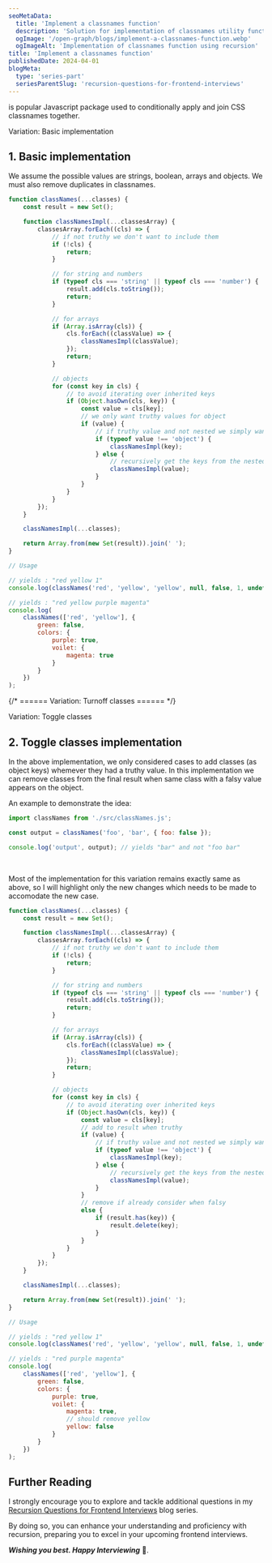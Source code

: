 ```yaml
---
seoMetaData:
  title: 'Implement a classnames function'
  description: 'Solution for implementation of classnames utility function question using recursion asked in frontend interviews.'
  ogImage: '/open-graph/blogs/implement-a-classnames-function.webp'
  ogImageAlt: 'Implementation of classnames function using recursion'
title: 'Implement a classnames function'
publishedDate: 2024-04-01
blogMeta:
  type: 'series-part'
  seriesParentSlug: 'recursion-questions-for-frontend-interviews'
---
```


<InlineCode code="classNames" /> is popular Javascript package used to conditionally apply and join CSS classnames together.

<section>
<SubHeading>Variation: Basic implementation</SubHeading>

## 1. Basic implementation

We assume the possible values are strings, boolean, arrays and objects. We must also remove duplicates in classnames.

```js title="./src/classNames.js"
function classNames(...classes) {
	const result = new Set();

	function classNamesImpl(...classesArray) {
		classesArray.forEach((cls) => {
			// if not truthy we don't want to include them
			if (!cls) {
				return;
			}

			// for string and numbers
			if (typeof cls === 'string' || typeof cls === 'number') {
				result.add(cls.toString());
				return;
			}

			// for arrays
			if (Array.isArray(cls)) {
				cls.forEach((classValue) => {
					classNamesImpl(classValue);
				});
				return;
			}

			// objects
			for (const key in cls) {
				// to avoid iterating over inherited keys
				if (Object.hasOwn(cls, key)) {
					const value = cls[key];
					// we only want truthy values for object
					if (value) {
						// if truthy value and not nested we simply want the key
						if (typeof value !== 'object') {
							classNamesImpl(key);
						} else {
							// recursively get the keys from the nested object
							classNamesImpl(value);
						}
					}
				}
			}
		});
	}

	classNamesImpl(...classes);

	return Array.from(new Set(result)).join(' ');
}

// Usage

// yields : "red yellow 1"
console.log(classNames('red', 'yellow', 'yellow', null, false, 1, undefined));

// yields : "red yellow purple magenta"
console.log(
	classNames(['red', 'yellow'], {
		green: false,
		colors: {
			purple: true,
			voilet: {
				magenta: true
			}
		}
	})
);
```

</section>

{/* ====== Variation: Turnoff classes ====== */}

<section>
<SubHeading>Variation: Toggle classes</SubHeading>

## 2. Toggle classes implementation

In the above implementation, we only considered cases to add classes (as object keys) whemever they had a truthy value. In this implementation we can remove classes from the final result when same class with a falsy value appears on the object.

An example to demonstrate the idea:

```js title="./src/utils.js"
import classNames from './src/classNames.js';

const output = classNames('foo', 'bar', { foo: false });

console.log('output', output); // yields "bar" and not "foo bar"
```

<br />

Most of the implementation for this variation remains exactly same as above, so I will highlight only the new changes which needs to be made to accomodate the new case.

```js title="./src/classNames.js" ins={41-44}
function classNames(...classes) {
	const result = new Set();

	function classNamesImpl(...classesArray) {
		classesArray.forEach((cls) => {
			// if not truthy we don't want to include them
			if (!cls) {
				return;
			}

			// for string and numbers
			if (typeof cls === 'string' || typeof cls === 'number') {
				result.add(cls.toString());
				return;
			}

			// for arrays
			if (Array.isArray(cls)) {
				cls.forEach((classValue) => {
					classNamesImpl(classValue);
				});
				return;
			}

			// objects
			for (const key in cls) {
				// to avoid iterating over inherited keys
				if (Object.hasOwn(cls, key)) {
					const value = cls[key];
					// add to result when truthy
					if (value) {
						// if truthy value and not nested we simply want the key
						if (typeof value !== 'object') {
							classNamesImpl(key);
						} else {
							// recursively get the keys from the nested object
							classNamesImpl(value);
						}
					}
					// remove if already consider when falsy
					else {
						if (result.has(key)) {
							result.delete(key);
						}
					}
				}
			}
		});
	}

	classNamesImpl(...classes);

	return Array.from(new Set(result)).join(' ');
}

// Usage

// yields : "red yellow 1"
console.log(classNames('red', 'yellow', 'yellow', null, false, 1, undefined));

// yields : "red purple magenta"
console.log(
	classNames(['red', 'yellow'], {
		green: false,
		colors: {
			purple: true,
			voilet: {
				magenta: true,
				// should remove yellow
				yellow: false
			}
		}
	})
);
```

</section>

## Further Reading

I strongly encourage you to explore and tackle additional questions in my [Recursion Questions for Frontend Interviews](/blog/recursion-questions-for-frontend-interviews/ 'Find more question on recursion in the recursion questions for frontend interviews blog series') blog series.

By doing so, you can enhance your understanding and proficiency with recursion, preparing you to excel in your upcoming frontend interviews.

**_Wishing you best. Happy Interviewing_** 🫡.
